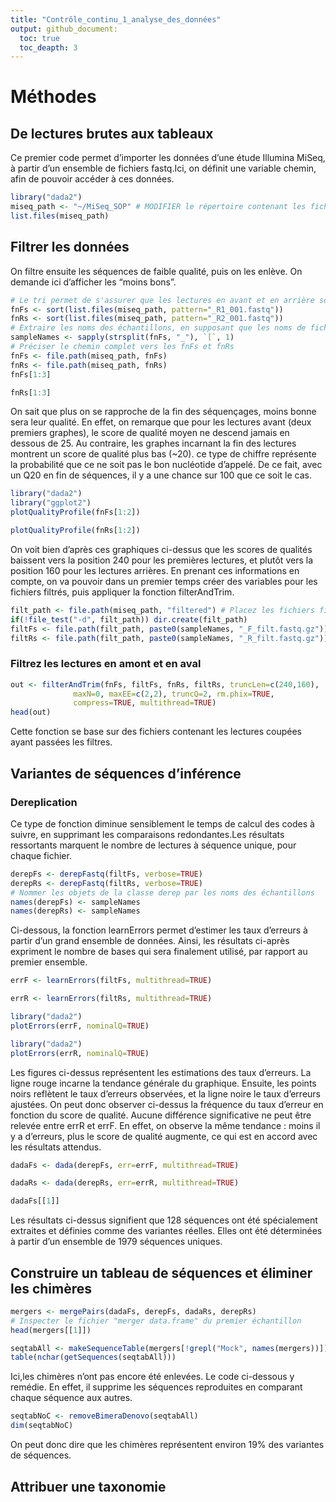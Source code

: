 ```yaml
---
title: "Contrôle_continu_1_analyse_des_données"
output: github_document:
  toc: true
  toc_deapth: 3
---
```


# Méthodes
## De lectures brutes aux tableaux
Ce premier code permet d'importer les données d'une étude Illumina MiSeq, à partir d'un ensemble de fichiers fastq.Ici, on définit une variable chemin, afin de pouvoir accéder à ces données. 
```r
library("dada2")
miseq_path <- "~/MiSeq_SOP" # MODIFIER le répertoire contenant les fichiers fastq après la décompression.
list.files(miseq_path)
```

## Filtrer les données
On filtre ensuite les séquences de faible qualité, puis on les enlève. On demande ici d'afficher les "moins bons".

```r
# Le tri permet de s'assurer que les lectures en avant et en arrière sont dans le même ordre
fnFs <- sort(list.files(miseq_path, pattern="_R1_001.fastq"))
fnRs <- sort(list.files(miseq_path, pattern="_R2_001.fastq"))
# Extraire les noms des échantillons, en supposant que les noms de fichiers ont un format : SAMPLENAME_XXX.fastq
sampleNames <- sapply(strsplit(fnFs, "_"), `[`, 1)
# Préciser le chemin complet vers les fnFs et fnRs
fnFs <- file.path(miseq_path, fnFs)
fnRs <- file.path(miseq_path, fnRs)
fnFs[1:3]
```

```r
fnRs[1:3]
```

On sait que plus on se rapproche de la fin des séquençages, moins bonne sera leur qualité. En effet, on remarque que pour les lectures avant (deux premiers graphes), le score de qualité moyen ne descend jamais en dessous de 25. Au contraire, les graphes incarnant la fin des lectures montrent un score de qualité plus bas (~20). ce type de chiffre représente la probabilité que ce ne soit pas le bon nucléotide d'appelé. De ce fait, avec un Q20 en fin de séquences, il y a une chance sur 100 que ce soit le cas.
```r
library("dada2")
library("ggplot2")
plotQualityProfile(fnFs[1:2])
```
```r
plotQualityProfile(fnRs[1:2])
```
On voit bien d'après ces graphiques ci-dessus que les scores de qualités baissent vers la position 240 pour les premières lectures, et plutôt vers la position 160 pour les lectures arrières. En prenant ces informations en compte, on va pouvoir dans un premier temps créer des variables pour les fichiers filtrés, puis appliquer la fonction filterAndTrim.

```r
filt_path <- file.path(miseq_path, "filtered") # Placez les fichiers filtrés dans le sous-répertoire filtered/
if(!file_test("-d", filt_path)) dir.create(filt_path)
filtFs <- file.path(filt_path, paste0(sampleNames, "_F_filt.fastq.gz"))
filtRs <- file.path(filt_path, paste0(sampleNames, "_R_filt.fastq.gz"))
```

### Filtrez les lectures en amont et en aval

```r
out <- filterAndTrim(fnFs, filtFs, fnRs, filtRs, truncLen=c(240,160),
              maxN=0, maxEE=c(2,2), truncQ=2, rm.phix=TRUE,
              compress=TRUE, multithread=TRUE)
head(out)
```
Cette fonction se base sur des fichiers contenant les lectures coupées ayant passées les filtres. 

## Variantes de séquences d'inférence
### Dereplication

Ce type de fonction diminue sensiblement le temps de calcul des codes à suivre, en supprimant les comparaisons redondantes.Les résultats ressortants marquent le nombre de lectures à séquence unique, pour chaque fichier.
```r
derepFs <- derepFastq(filtFs, verbose=TRUE)
derepRs <- derepFastq(filtRs, verbose=TRUE)
# Nommer les objets de la classe derep par les noms des échantillons
names(derepFs) <- sampleNames
names(derepRs) <- sampleNames
```

Ci-dessous, la fonction learnErrors permet d'estimer les taux d'erreurs à partir d'un grand ensemble de données. Ainsi, les résultats ci-après expriment le nombre de bases qui sera finalement utilisé, par rapport au premier ensemble.
```r
errF <- learnErrors(filtFs, multithread=TRUE)
```

```r
errR <- learnErrors(filtRs, multithread=TRUE)
```

```r
library("dada2")
plotErrors(errF, nominalQ=TRUE)
```
```r
library("dada2")
plotErrors(errR, nominalQ=TRUE)
```
Les figures ci-dessus représentent les estimations des taux d'erreurs. La ligne rouge incarne la tendance générale du graphique. Ensuite, les points noirs reflètent le taux d'erreurs observées, et la ligne noire le taux d'erreurs ajustées. On peut donc observer ci-dessus la fréquence du taux d'erreur en fonction du score de qualité. Aucune différence significative ne peut être relevée entre errR et errF. En effet, on observe la même tendance : moins il y a d'erreurs, plus le score de qualité augmente, ce qui est en accord avec les résultats attendus. 

```r
dadaFs <- dada(derepFs, err=errF, multithread=TRUE)
```
```r
dadaRs <- dada(derepRs, err=errR, multithread=TRUE)
```
```r
dadaFs[[1]]
```
Les résultats ci-dessus signifient que 128 séquences ont été spécialement extraites et définies comme des variantes réelles. Elles ont été déterminées à partir d'un ensemble de 1979 séquences uniques. 

## Construire un tableau de séquences et éliminer les chimères

```r
mergers <- mergePairs(dadaFs, derepFs, dadaRs, derepRs)
# Inspecter le fichier "merger data.frame" du premier échantillon
head(mergers[[1]])
```
```r
seqtabAll <- makeSequenceTable(mergers[!grepl("Mock", names(mergers))])
table(nchar(getSequences(seqtabAll)))
```
Ici,les chimères n'ont pas encore été enlevées. Le code ci-dessous y remédie. En effet, il supprime les séquences reproduites en comparant chaque séquence aux autres.

```r
seqtabNoC <- removeBimeraDenovo(seqtabAll)
dim(seqtabNoC)
```
On peut donc dire que les chimères représentent environ 19% des variantes de séquences. 

## Attribuer une taxonomie



















